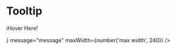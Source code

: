 


<Meta title="Components/Tooltip" decorators={[withKnobs]} component={Tooltip} />

# Tooltip

<ImportPath component={Tooltip} section="popovers" />

<Story name="Knobs">
  <Tooltip
    trigger={<p>ℹ️Hover Here!</p>}
    message="message"
    maxWidth={number('max width', 240)}
  />
</Story>
